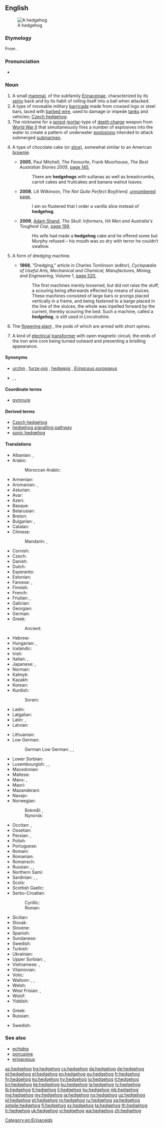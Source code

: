 ==English==
{{wikipedia}}
[[Image:Igel01.jpg|thumb|A hedgehog]]

===Etymology===
From {{compound|hedge|hog|lang=en}}.

===Pronunciation===
* {{IPA|/ˈhɛdʒhɒɡ/|lang=en}}

===Noun===
{{en-noun}}

# A small [[mammal]], of the subfamily [[Erinaceinae]], characterized by its [[spiny]] back and by its habit of rolling itself into a ball when attacked.
# A type of moveable military [[barricade]] made from crossed logs or steel bars, laced with [[barbed wire]], used to damage or impede [[tank]]s and vehicles; [[Czech hedgehog]].
# The nickname for a [[spigot]] [[mortar]]-type of [[depth charge]] weapon from [[World War II]] that simultaneously fires a number of explosives into the water to create a pattern of underwater [[explosion]]s intended to attack submerged [[submarine]]s.
# {{context|Australia|lang=en}} A type of chocolate cake (or [[slice]]), somewhat similar to an American [[brownie]].
#* '''2005''', Paul Mitchell, ''The Favourite'', Frank Moorhouse, ''The Best Australian Stories 2005'', [http://books.google.com.au/books?id=OBRMpu_VrysC&pg=PA145&dq=%22hedgehog%22|%22hedgehogs%22+slice|cake+australia+-intitle:%22%22+-inauthor:%22%22&hl=en&sa=X&ei=pnp9T4uPGKXQiALP_fyzDQ&redir_esc=y#v=onepage&q&f=false page 145],
#*: There are '''hedgehogs''' with sultanas as well as breadcrumbs, carrot cakes and fruitcakes and banana walnut loaves.
#* '''2008''', Lili Wilkinson, ''The Not Quite Perfect Boyfriend'', [http://books.google.com.au/books?id=yX8LNt4ErAsC&pg=PT13&dq=%22hedgehog%22|%22hedgehogs%22+slice|cake+australia+-intitle:%22%22+-inauthor:%22%22&hl=en&sa=X&ei=GYR9T7ivKIqfiQKW9_zuDQ&redir_esc=y#v=onepage&q=%22hedgehog%22|%22hedgehogs%22%20slice|cake%20australia%20-intitle%3A%22%22%20-inauthor%3A%22%22&f=false unnumbered page],
#*: I am so flustered that I order a vanilla slice instead of '''hedgehog'''.
#* '''2009''', [[w:Adam Shand (journalist)|Adam Shand]], ''The Skull: Informers, Hit Men and Australia's Toughest Cop'', [http://books.google.com.au/books?id=fLBaR8rAJEoC&pg=PA199&dq=%22hedgehog%22|%22hedgehogs%22+slice|cake+australia+-intitle:%22%22+-inauthor:%22%22&hl=en&sa=X&ei=pnp9T4uPGKXQiALP_fyzDQ&redir_esc=y#v=onepage&q&f=false page 199],
#*: His wife had made a '''hedgehog''' cake and he offered some but Murphy refused – his mouth was so dry with terror he couldn′t swallow.
# A form of dredging machine.
#: {{rfquotek|Knight}}
#* '''1868''', "Dredging," article in Charles Tomlinson (editor), ''Cyclopædia of Useful Arts, Mechanical and Chemical, Manufactures, Mining, and Engineering'', Volume 1, [http://books.google.com.au/books?id=KDJRAAAAYAAJ&pg=PA520&dq=%22hedgehog%22%7C%22hedgehogs%22+dredging&hl=en&sa=X&ei=7nVvU8aGNYyjkgWfzYDYAw&redir_esc=y#v=onepage&q=%22hedgehog%22%7C%22hedgehogs%22%20dredging&f=false page 520],
#*: The first machines merely loosened, but did not raise the stuff, a scouring being afterwards effected by means of sluices. These machines consisted of large bars or prongs placed vertically in a frame, and being fastened to a barge placed in the line of the sluices, the whole was inpelled forward by the current, thereby scouring the bed. Such a machine, called a '''''hedgehog''''', is still used in Lincolnshire.
# The [[flowering plant]] {{taxlink|Medicago intertexta|species|noshow=1}}, the pods of which are armed with short spines.
#: {{rfquotek|Loudon}}
# A kind of [[electrical]] [[transformer]] with open magnetic circuit, the ends of the iron wire core being turned outward and presenting a bristling appearance.

====Synonyms====
* {{sense|mammal with spines}} [[urchin]] {{qualifier|archaic}}, [[furze-pig]] {{qualifier|West Country}}, [[hedgepig]] {{qualifier|UK}}, ''[[Erinaceus europaeus]]''
* {{sense|Medicago intertexta}} {{vern|Calvary clover|pedia=1}}, {{vern|Calvary medick|pedia=1}}, {{vern|hedgehog medick|pedia=1}}

====Coordinate terms====
* {{sense|mammal with spines}} [[gymnure]]

====Derived terms====
* [[Czech hedgehog]]
* [[hedgehog signalling pathway]]
* [[sonic hedgehog]]

====Translations====
{{trans-top|animal}}
* Albanian: {{t|sq|uriq|m}}, {{t|sq|iriq}}
* Arabic: {{t|ar|قنفذ|m|tr=qunfuḏ}}
*: Moroccan Arabic: {{t|ary|گنفود|m|tr=genfod}}
* Armenian: {{t+|hy|ոզնի|tr=ozni}}
* Aromanian: {{t|rup|ariciu}}, {{t|rup|arici}}
* Asturian: {{t|ast|rezcayeru|m}}
* Avar: {{t|av|гӏужрукъ|sc=Cyrl}}
* Azeri: {{t+|az|kirpi}}
* Basque: {{t+|eu|triku}}
* Belarusian: {{t+|be|вожык|m|tr=vóžyk}}
* Breton: {{t|br|heureuchin|m}}
* Bulgarian: {{t+|bg|таралеж|tr=taralež}}, {{t|bg|еж|m|tr=ež|sc=Cyrl}} {{qualifier|dated}}
* Catalan: {{t|ca|eriçó|m}}
* Chinese:
*: Mandarin: {{t+|cmn|刺蝟|sc=Hani}}, {{t+|cmn|刺猬|tr=cìwei|sc=Hani}}
* Cornish: {{t|kw|sort|m}}
* Czech: {{t+|cs|ježek|m}}
* Danish: {{t+|da|pindsvin|n}}
* Dutch: {{t+|nl|egel|m}}
* Esperanto: {{t+|eo|erinaco}}
* Estonian: {{t|et|siil}}
* Faroese: {{t+|fo|tindasvín|n}}, {{t|fo|igulkøttur|m}}
* Finnish: {{t+|fi|siili}}
* French: {{t+|fr|hérisson|m}}
* Friulian: {{t|fur|riç|m}}, {{t|fur|rič|m}}
* Galician: {{t|gl|ourizo|m}}
* Georgian: {{t|ka|ზღარბი|tr=zḡarbi|sc=Geor}}
* German: {{t+|de|Igel|m}}
* Greek: {{t+|el|σκαντζόχοιρος|m|tr=skantzóchoiros}}
*: Ancient: {{t|grc|ἐχῖνος|m|tr=ekhinos|sc=polytonic}}
* Hebrew: {{t|he|קפוד|m|tr=kipod|sc=Hebr}}
* Hungarian: {{t+|hu|sün}}, {{t+|hu|sündisznó}}
* Icelandic: {{t+|is|broddgöltur|m}}
* Irish: {{t|ga|gráinneog|f}}
* Italian: {{t+|it|riccio|m}}, {{t+|it|porcospino|m}}
* Japanese: {{t|ja|針鼠|tr=はりねずみ, harinezumi}}, {{t|ja|ハリネズミ|tr=harinezumi|sc=Jpan}}
* Norman: {{t|nrf|hérisson|m}}
* Kalmyk: {{t|xal|зара|sc=Cyrl}}
* Kazakh: {{t|kk|кірпі|tr=kirpi|sc=Cyrl}}
* Korean: {{t+|ko|고슴도치|sc=Hang}}
* Kurdish:
*: Sorani: {{t+|ku|ژیژۆک|tr=jijok|sc=ku-Arab}}
* Ladin: {{t|lld|igl}}
* Latgalian: {{t|ltg|ezs|m}}
* Latin: {{t|la|erinaceus|m}}, {{t|la|ericius}}
* Latvian: {{t+|lv|ezis}}
{{trans-mid}}
* Lithuanian: {{t+|lt|ežys}}
* Low German:
*: German Low German: {{t|nds-de|egel}}, {{t|nds-de|swienegel}}, {{t|nds-de|scharphaas}}
* Lower Sorbian: {{t|dsb|jež}}
* Luxembourgish: {{t|lb|Kéisécker|m}}, {{t+|lb|Däreldéier|n}}, {{t+|lb|Igel|m}}
* Macedonian: {{t|mk|еж|m|tr=ež}}
* Maltese: {{t|mt|qanfud}}
* Manx: {{t|gv|arkan sonney|m}}, {{t|gv|graynoge|f}}
* Maori: {{t|mi|tuatete}}
* Mazanderani: {{t|mzn|ارمجی|tr=armeji|sc=ps-Arab}}
* Navajo: {{t|nv|adijiłii}}
* Norwegian: 
*: Bokmål: {{t+|nb|piggsvin|n}}, {{t+|nb|pinnsvin|n}}
*: Nynorsk: {{t+|nn|piggsvin|n}}
* Occitan: {{t|oc|eriç}}, {{t|oc|eriçon}}
* Ossetian: {{t|os|уызын|tr=uyzyn}}
* Persian: {{t+|fa|جوجه‌تیغی|tr=juje-tiği|sc=fa-Arab}}, {{t|fa|ژوژ|tr=žuž|sc=fa-Arab}} {{qualifier|archaic}}
* Polish: {{t+|pl|jeż|m}}
* Portuguese: {{t+|pt|ouriço|m}}
* Romani: {{t|rom|arichi|m}}
* Romanian: {{t+|ro|arici}}
* Romansch: {{t|rm|erizun}}
* Russian: {{t+|ru|ёж|m|tr=jož}}, {{t+|ru|ёжик|m|tr=jóžik}}, {{t+|ru|ежиха|f|tr=ježíxa|sc=Cyrl}}
* Northern Sami: {{t|se|biikagoašku}}
* Sardinian: {{qualifier|de matta}} {{t|sc|arritzoni}}, {{t|sc|grixoni}}, {{t|sc|berittu}}
* Scots: {{t|sco|hurcheon}}
* Scottish Gaelic: {{t|gd|gràineag|f}}
* Serbo-Croatian:
*: Cyrillic: {{t|sh|је̑ж|m|sc=Cyrl}}
*: Roman: {{t|sh|jȇž|m}}
* Sicilian: {{t+|scn|rizzu}}
* Slovak: {{t|sk|jež}}
* Slovene: {{t+|sl|jež|m}}
* Spanish: {{t+|es|erizo|m}}
* Sundanese: {{t|su|landak}}
* Swedish: {{t+|sv|igelkott|c}}
* Turkish: {{t+|tr|kirpi}}
* Ukrainian: {{t+|uk|їжак|m|tr=jižák}}
* Upper Sorbian: {{t|hsb|jěž}}, {{t|hsb|jěžik}}
* Vietnamese: {{t+|vi|nhím}}, {{t|vi|con nhím}}
* Vilamovian: {{t|wym|ejggl}}
* Votic: {{t|vot|siili}}
* Walloon: {{t+|wa|lurson|m}}, {{t+|wa|nierson|m}}, {{t+|wa|irson|m}}
* Welsh: {{t|cy|draenog|m}}
* West Frisian: {{t+|fy|ychelbaarch}}, {{t+|fy|ychel}}
* Wolof: {{t|wo|suññéel|alt=suññéel bi}}
* Yiddish: {{t|yi|שטעכלער|m|tr=shtekhler|sc=Hebr}}
{{trans-bottom}}

{{trans-top|obstacle}}
* Greek: {{t+|el|εχίνος|m|tr=ekhínos}}
* Russian: {{t+|ru|ёж|m|tr=jož}}
{{trans-mid}}
* Swedish: {{t|sv|spansk ryttare|c}}
{{trans-bottom}}

===See also===
* [[echidna]]
* [[porcupine]]
* [[erinaceous]]

[[Category:en:Erinaceids]]

[[az:hedgehog]]
[[bg:hedgehog]]
[[cs:hedgehog]]
[[da:hedgehog]]
[[de:hedgehog]]
[[et:hedgehog]]
[[el:hedgehog]]
[[eo:hedgehog]]
[[eu:hedgehog]]
[[fr:hedgehog]]
[[fy:hedgehog]]
[[ko:hedgehog]]
[[hy:hedgehog]]
[[io:hedgehog]]
[[it:hedgehog]]
[[kn:hedgehog]]
[[kk:hedgehog]]
[[ku:hedgehog]]
[[la:hedgehog]]
[[lv:hedgehog]]
[[lb:hedgehog]]
[[lt:hedgehog]]
[[li:hedgehog]]
[[hu:hedgehog]]
[[mk:hedgehog]]
[[mg:hedgehog]]
[[my:hedgehog]]
[[ja:hedgehog]]
[[no:hedgehog]]
[[uz:hedgehog]]
[[pl:hedgehog]]
[[pt:hedgehog]]
[[ro:hedgehog]]
[[ru:hedgehog]]
[[sq:hedgehog]]
[[simple:hedgehog]]
[[fi:hedgehog]]
[[sv:hedgehog]]
[[ta:hedgehog]]
[[th:hedgehog]]
[[tr:hedgehog]]
[[uk:hedgehog]]
[[vi:hedgehog]]
[[wa:hedgehog]]
[[zh:hedgehog]]